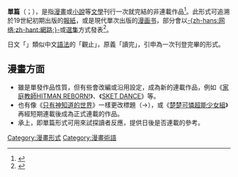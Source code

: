 {{Translating|[[:en:One-shot_(comics)|:en:One-shot (comics)]]||time=2022-05-06T03:25:53+00:00}}
{{expert|time=2022-05-06T11:25:00+08:00}}
{{Refimprove|time=2022-05-06T03:25:53+00:00}}
{{Japanese|読み切り|よみきり|yomikiri|讀み切り}}
'''單篇'''（{{lang-ja|読み切り、読切}}；{{lang-en|One-shot}}），是指[[漫畫|漫畫]]或[[小說|小說]]等[[文學|文學]]刊行一次就完結的非連載作品<ref name=":0">{{cite web|author= Albert, Aaron. |title=One Shot Definition|url=http://comicbooks.about.com/od/glossary/g/One-Shot-Definition.htm|archive-url= https://web.archive.org/web/20121118194924/http://comicbooks.about.com/od/glossary/g/One-Shot-Definition.htm|archive-date=2016-11-08|accessdate=2022-05-06|language=en}}</ref>。此形式可追溯於19世紀初期出版的[[報紙|報紙]]，或是現代單次出版的[[漫画书|漫画书]]，部分會以[[網絡漫畫|-{zh-hans:网络;zh-hant:網路;}-]]或[[選集|選集]]方式發表<ref>{{cite web |title=The Publication and Formats of Comics, Graphic Novels, and Tankobon by Chris Couch |url=http://www.imageandnarrative.be/inarchive/narratology/chriscouch.htm |website=www.imageandnarrative.be |accessdate=2022-05-06 |language=en}}</ref>。

日文「{{lang|ja|読切}}」類似中文[[語法|語法]]的「觀止」，原義「讀完」，引申為一次刊登完畢的形式。

== 漫畫方面 ==
*雖是單發作品性質，但有些會改編或沿用設定，成為新的連載作品，例如《[[家庭教師HITMAN_REBORN!|家庭教師HITMAN REBORN!]]》、《[[SKET_DANCE|SKET DANCE]]》等。
*也有像《[[只有神知道的世界|只有神知道的世界]]》一樣更改標題（{{lang|ja|恋して!? 神様!!}}→{{lang|ja|神のみぞ知るセカイ}}），或《[[楚楚可憐超能少女組|楚楚可憐超能少女組]]》再經短期連載後成為正式連載的作品。
*承上，即單篇形式可用來試探讀者反應，提供日後是否連載的參考。

{{manga-stub}}
[[Category:漫畫形式|Category:漫畫形式]]
[[Category:漫畫術語|Category:漫畫術語]]